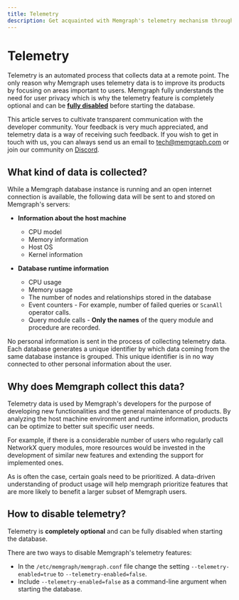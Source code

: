 ```yaml
---
title: Telemetry
description: Get acquainted with Memgraph's telemetry mechanism through our detailed documentation. A tool to augment your graph computing experience.
---
```


# Telemetry

Telemetry is an automated process that collects data at a remote point. The only
reason why Memgraph uses telemetry data is to improve its products by focusing
on areas important to users. Memgraph fully understands the need for user
privacy which is why the telemetry feature is completely optional and can be
**[fully disabled](#how-to-disable-telemetry)** before starting the database. 

This article serves to cultivate transparent communication with the developer
community. Your feedback is very much appreciated, and telemetry data is a way
of receiving such feedback. If you wish to get in touch with us, you can always
send us an email to [tech@memgraph.com](mailto:tech@memgraph.com) or join our
community on [Discord](https://www.discord.gg/memgraph).

## What kind of data is collected?

While a Memgraph database instance is running and an open internet connection is
available, the following data will be sent to and stored on Memgraph's servers:

- **Information about the host machine**
    - CPU model
    - Memory information
    - Host OS
    - Kernel information
    

- **Database runtime information**
    - CPU usage
    - Memory usage
    - The number of nodes and relationships stored in the database
    - Event counters - For example, number of failed queries or `ScanAll` operator calls.
    - Query module calls - **Only the names** of the query module and procedure are recorded.

No personal information is sent in the process of collecting telemetry data.
Each database generates a unique identifier by which data coming from the same
database instance is grouped. This unique identifier is in no way connected to
other personal information about the user.

## Why does Memgraph collect this data?

Telemetry data is used by Memgraph's developers for the purpose of developing
new functionalities and the general maintenance of products. By analyzing the
host machine environment and runtime information, products can be optimize to
better suit specific user needs.

For example, if there is a considerable number of users who regularly call
NetworkX query modules, more resources would be invested in the development of
similar new features and extending the support for implemented ones.

As is often the case, certain goals need to be prioritized. A data-driven
understanding of product usage will help memgraph prioritize features that are
more likely to benefit a larger subset of Memgraph users.

## How to disable telemetry?

Telemetry is **completely optional** and can be fully disabled when starting the
database. 

There are two ways to disable Memgraph's telemetry features:
- In the `/etc/memgraph/memgraph.conf` file change the setting
  `--telemetry-enabled=true` to `--telemetry-enabled=false`.
- Include `--telemetry-enabled=false` as a command-line argument when starting
  the database.